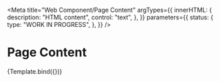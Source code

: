 <!-- @license CC0-1.0 -->


<Meta
  title="Web Component/Page Content"
  argTypes={{
    innerHTML: {
      description: "HTML content",
      control: "text",
    },
  }}
  parameters={{
    status: {
      type: "WORK IN PROGRESS",
    },
  }}
/>

# Page Content

<Canvas>
  <Story
    name="Page Content"
    args={{
      innerHTML: "Main content",
    }}
  >
    {Template.bind({})}
  </Story>
</Canvas>

<ArgsTable story="Page Content" />
